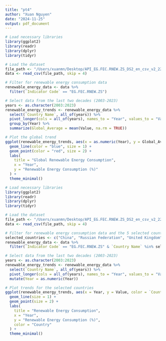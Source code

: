 ```yaml
---
title: "pt4"
author: "Xuan Nguyen"
date: "2024-11-25"
output: pdf_document
---
```

```r
# Load necessary libraries
library(ggplot2)
library(readr)
library(dplyr)
library(tidyr)

# Load the dataset
file_path <- "/Users/xuanmn/Desktop/API_EG.FEC.RNEW.ZS_DS2_en_csv_v2_223.csv"
data <- read_csv(file_path, skip = 4)

# Filter for renewable energy consumption data
renewable_energy_data <- data %>%
  filter(`Indicator Code` == "EG.FEC.RNEW.ZS")

# Select data from the last two decades (2003-2023)
years <- as.character(2003:2023)
renewable_energy_trends <- renewable_energy_data %>%
  select(`Country Name`, all_of(years)) %>%
  pivot_longer(cols = all_of(years), names_to = "Year", values_to = "Value") %>%
  group_by(Year) %>%
  summarize(Global_Average = mean(Value, na.rm = TRUE))

# Plot the global trend
ggplot(renewable_energy_trends, aes(x = as.numeric(Year), y = Global_Average)) +
  geom_line(color = "blue", size = 1) +
  geom_point(color = "red", size = 2) +
  labs(
    title = "Global Renewable Energy Consumption",
    x = "Year",
    y = "Renewable Energy Consumption (%)"
  ) +
  theme_minimal()
```

```r
# Load necessary libraries
library(ggplot2)
library(readr)
library(dplyr)
library(tidyr)

# Load the dataset
file_path <- "/Users/xuanmn/Desktop/API_EG.FEC.RNEW.ZS_DS2_en_csv_v2_223.csv"
data <- read_csv(file_path, skip = 4)

# Filter for renewable energy consumption data and the 5 selected countries
selected_countries <- c("China", "Russian Federation", "United Kingdom", "United States", "Brazil")
renewable_energy_data <- data %>%
  filter(`Indicator Code` == "EG.FEC.RNEW.ZS" & `Country Name` %in% selected_countries)

# Select data from the last two decades (2003-2023)
years <- as.character(2003:2023)
renewable_energy_trends <- renewable_energy_data %>%
  select(`Country Name`, all_of(years)) %>%
  pivot_longer(cols = all_of(years), names_to = "Year", values_to = "Value") %>%
  mutate(Year = as.numeric(Year))

# Plot trends for the selected countries
ggplot(renewable_energy_trends, aes(x = Year, y = Value, color = `Country Name`)) +
  geom_line(size = 1) +
  geom_point(size = 2) +
  labs(
    title = "Renewable Energy Consumption",
    x = "Year",
    y = "Renewable Energy Consumption (%)",
    color = "Country"
  ) +
  theme_minimal()
```

